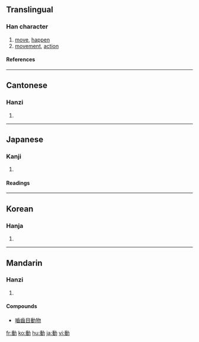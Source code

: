 {{see|动}}

==Translingual==
===Han character===
{{Han char|rad=力|as=09|sn=11|four=2412<sub>7</sub>|canj=竹土大尸 (HGKS)}}
# [[move]], [[happen]]
# [[movement]], [[action]]
====References====
{{Han ref|kx=0148.140|dkj=02390|dj=0333.240|hdz=10375.060|uh=52D5|ud=21205|bh=B0CA|bd=45258}}
----
==Cantonese==
===Hanzi===
{{yue-hanzi|jyut=|y=dung6}}
# {{defn|Cantonese}}
----
==Japanese==
===Kanji===
{{ja-kanji|grade=|rs=力09}}
# {{defn|Japanese}} 
====Readings====
{{ja-readings|on=[[どう]] (dō)|kun=[[うごく]] (ugoku), [[うごかす]] (ugokasu), [[うごき]] (ugoki)}}
----
==Korean==
===Hanja===
{{ko-hanja|hangeul=[[동]]|rv=dong|mr=tong}}
# {{defn|Korean}}
----
==Mandarin==
===Hanzi===
{{cmn-hanzi|sim=动|pin=[[dòng]] (dong4)|wg=tung<sup>4</sup>}}
# {{defn|Mandarin}}

====Compounds====
* [[嚙齒目動物]]

[[fr:動]]
[[ko:動]]
[[hu:動]]
[[ja:動]]
[[vi:動]]